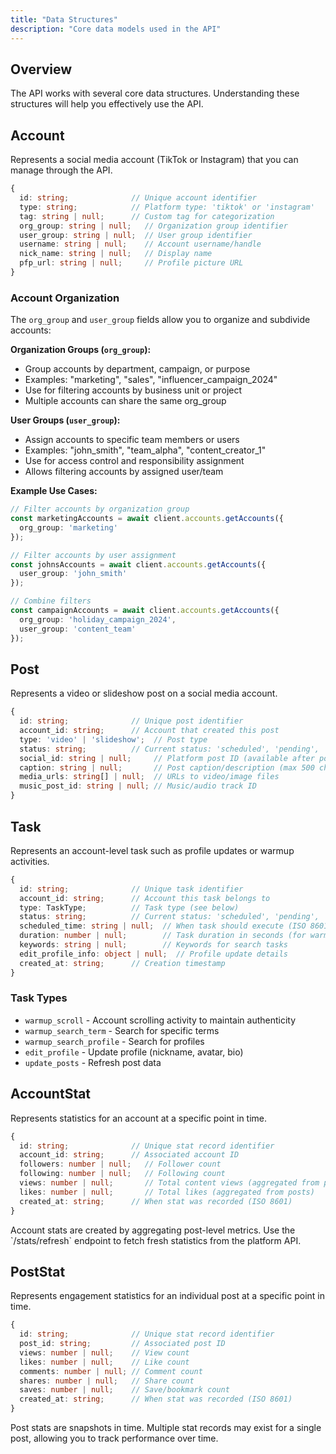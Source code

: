 ```yaml
---
title: "Data Structures"
description: "Core data models used in the API"
---
```


## Overview

The API works with several core data structures. Understanding these structures will help you effectively use the API.

## Account

Represents a social media account (TikTok or Instagram) that you can manage through the API.

```typescript
{
  id: string;              // Unique account identifier
  type: string;            // Platform type: 'tiktok' or 'instagram'
  tag: string | null;      // Custom tag for categorization
  org_group: string | null;   // Organization group identifier
  user_group: string | null;  // User group identifier
  username: string | null;    // Account username/handle
  nick_name: string | null;   // Display name
  pfp_url: string | null;     // Profile picture URL
}
```

### Account Organization

The `org_group` and `user_group` fields allow you to organize and subdivide accounts:

**Organization Groups (`org_group`):**
- Group accounts by department, campaign, or purpose
- Examples: "marketing", "sales", "influencer_campaign_2024"
- Use for filtering accounts by business unit or project
- Multiple accounts can share the same org_group

**User Groups (`user_group`):**
- Assign accounts to specific team members or users
- Examples: "john_smith", "team_alpha", "content_creator_1"
- Use for access control and responsibility assignment
- Allows filtering accounts by assigned user/team

**Example Use Cases:**

```typescript
// Filter accounts by organization group
const marketingAccounts = await client.accounts.getAccounts({
  org_group: 'marketing'
});

// Filter accounts by user assignment
const johnsAccounts = await client.accounts.getAccounts({
  user_group: 'john_smith'
});

// Combine filters
const campaignAccounts = await client.accounts.getAccounts({
  org_group: 'holiday_campaign_2024',
  user_group: 'content_team'
});
```

## Post

Represents a video or slideshow post on a social media account.

```typescript
{
  id: string;              // Unique post identifier
  account_id: string;      // Account that created this post
  type: 'video' | 'slideshow';  // Post type
  status: string;          // Current status: 'scheduled', 'pending', 'complete', 'failed'
  social_id: string | null;     // Platform post ID (available after posting)
  caption: string | null;       // Post caption/description (max 500 chars)
  media_urls: string[] | null;  // URLs to video/image files
  music_post_id: string | null; // Music/audio track ID
}
```

## Task

Represents an account-level task such as profile updates or warmup activities.

```typescript
{
  id: string;              // Unique task identifier
  account_id: string;      // Account this task belongs to
  type: TaskType;          // Task type (see below)
  status: string;          // Current status: 'scheduled', 'pending', 'complete', 'failed'
  scheduled_time: string | null;  // When task should execute (ISO 8601)
  duration: number | null;        // Task duration in seconds (for warmup tasks)
  keywords: string | null;        // Keywords for search tasks
  edit_profile_info: object | null;  // Profile update details
  created_at: string;      // Creation timestamp
}
```

### Task Types

- `warmup_scroll` - Account scrolling activity to maintain authenticity
- `warmup_search_term` - Search for specific terms
- `warmup_search_profile` - Search for profiles
- `edit_profile` - Update profile (nickname, avatar, bio)
- `update_posts` - Refresh post data

## AccountStat

Represents statistics for an account at a specific point in time.

```typescript
{
  id: string;              // Unique stat record identifier
  account_id: string;      // Associated account ID
  followers: number | null;   // Follower count
  following: number | null;   // Following count
  views: number | null;       // Total content views (aggregated from posts)
  likes: number | null;       // Total likes (aggregated from posts)
  created_at: string;      // When stat was recorded (ISO 8601)
}
```

<Note>
  Account stats are created by aggregating post-level metrics. Use the `/stats/refresh` endpoint to fetch fresh statistics from the platform API.
</Note>

## PostStat

Represents engagement statistics for an individual post at a specific point in time.

```typescript
{
  id: string;              // Unique stat record identifier
  post_id: string;         // Associated post ID
  views: number | null;    // View count
  likes: number | null;    // Like count
  comments: number | null; // Comment count
  shares: number | null;   // Share count
  saves: number | null;    // Save/bookmark count
  created_at: string;      // When stat was recorded (ISO 8601)
}
```

<Note>
  Post stats are snapshots in time. Multiple stat records may exist for a single post, allowing you to track performance over time.
</Note>

